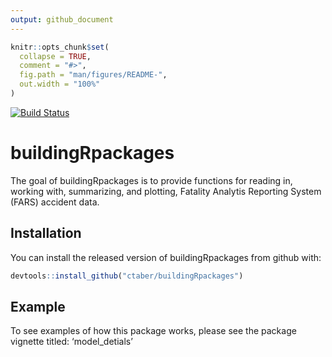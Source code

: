 ```yaml
---
output: github_document
---
```


<!-- README.md is generated from README.Rmd. Please edit that file -->

```r
knitr::opts_chunk$set(
  collapse = TRUE,
  comment = "#>",
  fig.path = "man/figures/README-",
  out.width = "100%"
)
```
[![Build Status](https://travis-ci.org/ctaber/buildingRpackages.svg?branch=master)](https://travis-ci.org/ctaber/buildingRpackages)

# buildingRpackages

The goal of buildingRpackages is to provide functions for reading in, working with, summarizing, and plotting, Fatality Analytis Reporting System (FARS) accident data.

## Installation

You can install the released version of buildingRpackages from github with:

``` r
devtools::install_github("ctaber/buildingRpackages")
```

## Example

To see examples of how this package works, please see the package vignette titled: 'model_detials'
